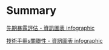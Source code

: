 # Summary

[先期暴露評估 - 資訊圖表 infographic](docs/briefing.html)

[技術手冊s關聯性 - 資訊圖表 infographic](docs\TMs.html)
